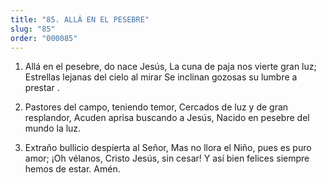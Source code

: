 ```yaml
---
title: "85. ALLÁ EN EL PESEBRE"
slug: "85"
order: "000085"
---
```

1. Allá en el pesebre, do nace Jesús,
La cuna de paja nos vierte gran luz; Estrellas lejanas del cielo al mirar
Se inclinan gozosas su lumbre a prestar .
 
2.	Pastores del campo, teniendo temor, Cercados de luz y de gran resplandor, Acuden aprisa buscando a Jesús, Nacido en pesebre del mundo la luz.

3.	Extraño bullicio despierta al Señor,
Mas no llora el Niño, pues es puro amor;
¡Oh vélanos, Cristo Jesús, sin cesar!
Y así bien felices siempre hemos de estar. Amén.

